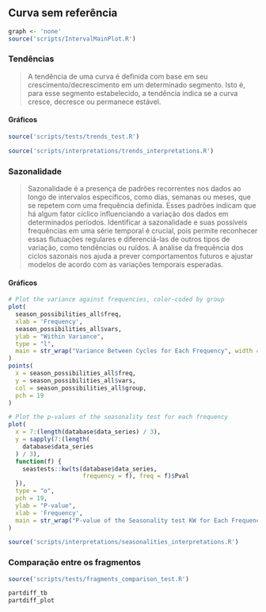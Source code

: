 ## Curva sem referência {.tabset .tabset-fade .tabset-pills}

```r
graph <- 'none'
source('scripts/IntervalMainPlot.R')
```

### Tendências
> A tendência de uma curva é definida com base em seu crescimento/decrescimento em um determinado segmento. Isto é, para esse segmento estabelecido, a tendência indica se a curva cresce, decresce ou permanece estável.

#### **Gráficos**

```r
source('scripts/tests/trends_test.R')
```

```r
source('scripts/interpretations/trends_interpretations.R')
```

### Sazonalidade

>Sazonalidade é a presença de padrões recorrentes nos dados ao longo de intervalos específicos, como dias, semanas ou meses, que se repetem com uma frequência definida. Esses padrões indicam que há algum fator cíclico influenciando a variação dos dados em determinados períodos. Identificar a sazonalidade e suas possíveis frequências em uma série temporal é crucial, pois permite reconhecer essas flutuações regulares e diferenciá-las de outros tipos de variação, como tendências ou ruídos. A análise da frequência dos ciclos sazonais nos ajuda a prever comportamentos futuros e ajustar modelos de acordo com as variações temporais esperadas.
  
#### **Gráficos**

<!-- <details> -->
<!--   <summary>Click to See</summary> -->
```r
# Plot the variance against frequencies, color-coded by group
plot(
  season_possibilities_all$freq,
  xlab = 'Frequency',
  season_possibilities_all$vars,
  ylab = "Within Variance",
  type = "l",
  main = str_wrap("Variance Between Cycles for Each Frequency", width = 35)
)
points(
  x = season_possibilities_all$freq,
  y = season_possibilities_all$vars,
  col = season_possibilities_all$group,
  pch = 19
)

# Plot the p-values of the seasonality test for each frequency
plot(
  x = 7:(length(database$data_series) / 3),
  y = sapply(7:(length(
    database$data_series
  ) / 3),
  function(f) {
    seastests::kw(ts(database$data_series,
                     frequency = f), freq = f)$Pval
  }),
  type = "o",
  pch = 19,
  ylab = "P-value",
  xlab = 'Frequency',
  main = str_wrap("P-value of the Seasonality test KW for Each Frequency", width = 35)
)
```
<!-- </details>  -->

```r
source('scripts/interpretations/seasonalities_interpretations.R')
```

### Comparação entre os fragmentos

```r
source('scripts/tests/fragments_comparison_test.R')
```

```r
partdiff_tb
partdiff_plot
```

```r
```

